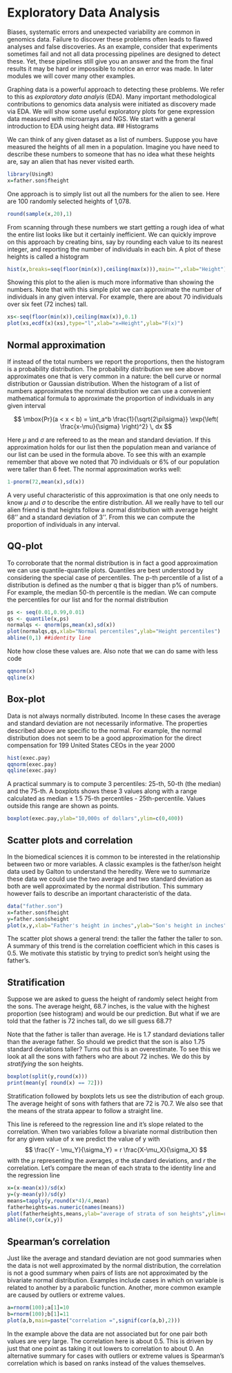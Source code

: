 # Exploratory Data Analysis

Biases, systematic errors and unexpected variability are common in genomics data. Failure to discover these problems often leads to flawed analyses and false discoveries. As an example, consider that experiments sometimes fail and not all data processing pipelines are designed to detect these. Yet, these pipelines still give you an answer and the from the final results it may be hard or impossible to notice an error was made. In later modules we will cover many other examples. 

Graphing data is a powerful approach to detecting these problems. We refer to this as _exploratory data analyis_ (EDA). Many important methodological contributions to genomics data analysis were initiated as discovery made via EDA. We will show some useful exploratory plots for gene expression data measured with microarrays and NGS. We start with a general introduction to EDA using height data.
## Histograms

We can think of any given dataset as a list of numbers. Suppose you have measured the heights of all men in a population. Imagine you have need to describe these numbers to someone that has no idea what these heights are, say an alien that has never visited earth. 

```r
library(UsingR)
x=father.son$fheight
```
One approach is to simply list out all the numbers for the alien to see. Here are 100 randomly selected heights of 1,078.

```r
round(sample(x,20),1)
```

From scanning through these numbers we start getting a rough idea of what the entire list looks like but it certainly inefficient. We can quickly improve on this approach by creating bins, say by rounding each value to its nearest integer, and reporting the number of individuals in each bin. A plot of these heights is called a histogram
```r
hist(x,breaks=seq(floor(min(x)),ceiling(max(x))),main="",xlab="Height")
```
Showing this plot to the alien is much more informative than showing the numbers. Note that with this simple plot we can approximate the number of individuals in any given interval. For example, there are about 70 individuals over six feet (72 inches) tall. 

```r
xs<-seq(floor(min(x)),ceiling(max(x)),0.1)
plot(xs,ecdf(x)(xs),type="l",xlab="x=Height",ylab="F(x)")
```

## Normal approximation

If instead of the total numbers we report the proportions, then the histogram is a probability distribution. The probability distribution we see above approximates one that is very common in a nature: the bell curve or normal distribution or Gaussian distribution. When the histogram of a list of numbers approximates the normal distribution we can use a convenient mathematical formula to approximate the proportion of individuals in any given interval

$$
\mbox{Pr}(a < x < b) = \int_a^b \frac{1}{\sqrt{2\pi\sigma}} \exp{\left( \frac{x-\mu}{\sigma} \right)^2} \, dx
$$

Here $\mu$ and $\sigma$ are refereed to as the mean and standard deviation. If this approximation holds for our list then the population mean and variance of our list can be used in the formula above. To see this with an example remember that above we noted that 70 individuals or 6% of our population were taller than 6 feet. The normal approximation works well:
```r
1-pnorm(72,mean(x),sd(x)) 
```

A very useful characteristic of this approximation is that one only needs to know $\mu$ and $\sigma$ to describe the entire distribution. All we really have to tell our alien friend is that heights follow a normal distribution with average height 68'' and a standard deviation of 3''. From this we can compute the proportion of individuals in any interval. 

## QQ-plot

To corroborate that the normal distribution is in fact a good approximation we can use quantile-quantile plots. Quantiles are best understood by considering the special case of percentiles. The p-th percentile of a list of a distribution is defined as the number q that is bigger than p% of numbers. For example, the median 50-th percentile is the median. We can compute the percentiles for our list and for the normal distribution
```r
ps <- seq(0.01,0.99,0.01)
qs <- quantile(x,ps)
normalqs <- qnorm(ps,mean(x),sd(x))
plot(normalqs,qs,xlab="Normal percentiles",ylab="Height percentiles")
abline(0,1) ##identity line
```
Note how close these values are. Also note that we can do same with less code
```r
qqnorm(x)
qqline(x)
```

## Box-plot
Data is not always normally distributed. Income 
In these cases the average and standard deviation are not necessarily informative. The properties described above are specific to the normal. For example, the normal distribution does not seem to be a good approximation for the direct compensation for 199 United States CEOs in the year 2000
```r
hist(exec.pay)
qqnorm(exec.pay)
qqline(exec.pay)
```
A practical summary is to compute 3 percentiles: 25-th, 50-th (the median) and the 75-th. A boxplots shows these 3 values along with a range calculated as median $\pm$ 1.5 75-th percentiles - 25th-percentile. Values outside this range are shown as points.

```r
boxplot(exec.pay,ylab="10,000s of dollars",ylim=c(0,400))
```

## Scatter plots and correlation
In the biomedical sciences it is common to be interested in the relationship between two or more variables. A classic examples is the father/son height data used by Galton to understand the heredity. Were we to summarize these data we could use the two average and two standard deviation as both are well approximated by the normal distribution. This summary however fails to describe an important characteristic of the data.

```r
data("father.son")
x=father.son$fheight
y=father.son$sheight
plot(x,y,xlab="Father's height in inches",ylab="Son's height in inches",main=paste("correlation =",signif(cor(x,y),2)))
```
The scatter plot shows a general trend: the taller the father the taller to son. A summary of this trend is the correlation coefficient which in this cases is 0.5. We motivate this statistic by trying to predict son's height using the father's.

## Stratification
Suppose we are asked to guess the height of randomly select height from the sons. The average height, 68.7 inches, is the value with the highest proportion (see histogram) and would be our prediction. But what if we are told that the father is 72 inches tall, do we sill guess 68.7?

Note that the father is taller than average. He is 1.7 standard deviations taller than the average father. So should we predict that the son is also 1.75 standard deviations taller? Turns out this is an overestimate. To see this we look at all the sons with fathers who are about 72 inches. We do this by _stratifying_ the son heights.
```r
boxplot(split(y,round(x)))
print(mean(y[ round(x) == 72]))
```
Stratification followed by boxplots lets us see the distribution of each group. The average height of sons with fathers that are 72 is 70.7. We also see that the means of the strata appear to follow a straight line. 

This line is refereed to the regression line and it's slope related to the correlation. When two variables follow a bivariate normal distribution then for any given value of x we predict the value of y with
$$
\frac{Y - \mu_Y}{\sigma_Y} = r \frac{X-\mu_X}{\sigma_X}
$$
with the $\mu$ representing the averages, $\sigma$ the standard deviations, and $r$ the correlation. Let's compare the mean of each strata to the identity line and the regression line

```r
x=(x-mean(x))/sd(x)
y=(y-mean(y))/sd(y)
means=tapply(y,round(x*4)/4,mean)
fatherheights=as.numeric(names(means))
plot(fatherheights,means,ylab="average of strata of son heights",ylim=range(fatherheights))
abline(0,cor(x,y))
```





## Spearman's correlation
Just like the average and standard deviation are not good summaries when the data is not well approximated by the normal distribution, the correlation is not a good summary when pairs of lists are not approximated by the bivariate normal distribution. Examples include cases in which on variable is related to another by a parabolic function. Another, more common example are caused by outliers or extreme values.

```r
a=rnorm(100);a[1]=10
b=rnorm(100);b[1]=11
plot(a,b,main=paste("correlation =",signif(cor(a,b),2)))
```
In the example above the data are not associated but for one pair both values are very large. The correlation here is about 0.5. This is driven by just that one point as taking it out lowers to correlation to about 0. An alternative summary for cases with outliers or extreme values is Spearman's correlation which is based on ranks instead of the values themselves. 


